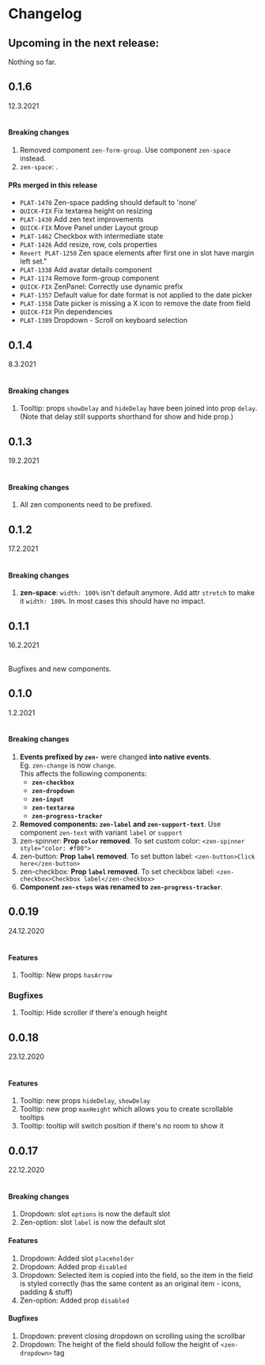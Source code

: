 <Meta title="Changelog" />

# Changelog

## Upcoming in the next release:

Nothing so far.

## 0.1.6

12.3.2021<br/><br/>

#### Breaking changes

1. Removed component `zen-form-group`. Use component `zen-space` instead.
1. `zen-space`: .

#### PRs merged in this release

- `PLAT-1470` Zen-space padding should default to 'none'
- `QUICK-FIX` Fix textarea height on resizing
- `PLAT-1430` Add zen text improvements
- `QUICK-FIX` Move Panel under Layout group
- `PLAT-1462` Checkbox with intermediate state
- `PLAT-1426` Add resize, row, cols properties
- `Revert PLAT-1250` Zen space elements after first one in slot have margin left set."
- `PLAT-1338` Add avatar details component
- `PLAT-1174` Remove form-group component
- `QUICK-FIX` ZenPanel: Correctly use dynamic prefix
- `PLAT-1357` Default value for date format is not applied to the date picker
- `PLAT-1358` Date picker is missing a X icon to remove the date from field
- `QUICK-FIX` Pin dependencies
- `PLAT-1389` Dropdown - Scroll on keyboard selection

## 0.1.4

8.3.2021<br/><br/>

#### Breaking changes

1. Tooltip: props `showDelay` and `hideDelay` have been joined into prop `delay`. (Note that delay still supports shorthand for show and hide prop.)

## 0.1.3

19.2.2021<br/><br/>

#### Breaking changes

1. All zen components need to be prefixed.

## 0.1.2

17.2.2021<br/><br/>

#### Breaking changes

1. **zen-space**: `width: 100%` isn't default anymore. Add attr `stretch` to make it `width: 100%`. In most cases this should have no impact.

## 0.1.1

16.2.2021<br/><br/>

Bugfixes and new components.

## 0.1.0

1.2.2021<br/><br/>

#### Breaking changes

1. **Events prefixed by `zen-`** were changed **into native events**.<br/>Eg. `zen-change` is now `change`.<br/>This affects the following components:
   - **`zen-checkbox`**
   - **`zen-dropdown`**
   - **`zen-input`**
   - **`zen-textarea`**
   - **`zen-progress-tracker`**
1. **Removed components: `zen-label` and `zen-support-text`**. Use component `zen-text` with variant `label` or `support`
1. zen-spinner: **Prop `color` removed**. To set custom color: `<zen-spinner style="color: #f00">`
1. zen-button: **Prop `label` removed**. To set button label: `<zen-button>Click here</zen-button>`
1. zen-checkbox: **Prop `label` removed**. To set checkbox label: `<zen-checkbox>Checkbox label</zen-checkbox>`
1. **Component `zen-steps` was renamed to `zen-progress-tracker`**.

## 0.0.19

24.12.2020<br/><br/>

#### Features

1. Tooltip: New props `hasArrow`

### Bugfixes

1. Tooltip: Hide scroller if there's enough height

## 0.0.18

23.12.2020<br/><br/>

#### Features

1. Tooltip: new props `hideDelay`, `showDelay`
1. Tooltip: new prop `maxHeight` which allows you to create scrollable tooltips
1. Tooltip: tooltip will switch position if there's no room to show it

## 0.0.17

22.12.2020<br/><br/>

#### Breaking changes

1. Dropdown: slot `options` is now the default slot
1. Zen-option: slot `label` is now the default slot

#### Features

1. Dropdown: Added slot `placeholder`
1. Dropdown: Added prop `disabled`
1. Dropdown: Selected item is copied into the field, so the item in the field is styled correctly (has the same content as an original item - icons, padding & stuff)
1. Zen-option: Added prop `disabled`

#### Bugfixes

1. Dropdown: prevent closing dropdown on scrolling using the scrollbar
1. Dropdown: The height of the field should follow the height of `<zen-dropdown>` tag

